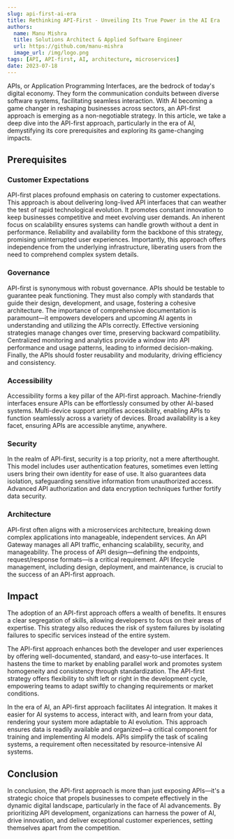 ```yaml
---
slug: api-first-ai-era
title: Rethinking API-First - Unveiling Its True Power in the AI Era
authors:
  name: Manu Mishra
  title: Solutions Architect & Applied Software Engineer
  url: https://github.com/manu-mishra
  image_url: /img/logo.png
tags: [API, API-first, AI, architecture, microservices]
date: 2023-07-18
---
```


APIs, or Application Programming Interfaces, are the bedrock of today's digital economy. They form the communication conduits between diverse software systems, facilitating seamless interaction. With AI becoming a game changer in reshaping businesses across sectors, an API-first approach is emerging as a non-negotiable strategy. In this article, we take a deep dive into the API-first approach, particularly in the era of AI, demystifying its core prerequisites and exploring its game-changing impacts.

<!--truncate-->

## Prerequisites

### Customer Expectations

API-first places profound emphasis on catering to customer expectations. This approach is about delivering long-lived API interfaces that can weather the test of rapid technological evolution. It promotes constant innovation to keep businesses competitive and meet evolving user demands. An inherent focus on scalability ensures systems can handle growth without a dent in performance. Reliability and availability form the backbone of this strategy, promising uninterrupted user experiences. Importantly, this approach offers independence from the underlying infrastructure, liberating users from the need to comprehend complex system details.

### Governance

API-first is synonymous with robust governance. APIs should be testable to guarantee peak functioning. They must also comply with standards that guide their design, development, and usage, fostering a cohesive architecture. The importance of comprehensive documentation is paramount—it empowers developers and upcoming AI agents in understanding and utilizing the APIs correctly. Effective versioning strategies manage changes over time, preserving backward compatibility. Centralized monitoring and analytics provide a window into API performance and usage patterns, leading to informed decision-making. Finally, the APIs should foster reusability and modularity, driving efficiency and consistency.

### Accessibility

Accessibility forms a key pillar of the API-first approach. Machine-friendly interfaces ensure APIs can be effortlessly consumed by other AI-based systems. Multi-device support amplifies accessibility, enabling APIs to function seamlessly across a variety of devices. Broad availability is a key facet, ensuring APIs are accessible anytime, anywhere.

### Security

In the realm of API-first, security is a top priority, not a mere afterthought. This model includes user authentication features, sometimes even letting users bring their own identity for ease of use. It also guarantees data isolation, safeguarding sensitive information from unauthorized access. Advanced API authorization and data encryption techniques further fortify data security.

### Architecture

API-first often aligns with a microservices architecture, breaking down complex applications into manageable, independent services. An API Gateway manages all API traffic, enhancing scalability, security, and manageability. The process of API design—defining the endpoints, request/response formats—is a critical requirement. API lifecycle management, including design, deployment, and maintenance, is crucial to the success of an API-first approach.

## Impact

The adoption of an API-first approach offers a wealth of benefits. It ensures a clear segregation of skills, allowing developers to focus on their areas of expertise. This strategy also reduces the risk of system failures by isolating failures to specific services instead of the entire system.

The API-first approach enhances both the developer and user experiences by offering well-documented, standard, and easy-to-use interfaces. It hastens the time to market by enabling parallel work and promotes system homogeneity and consistency through standardization. The API-first strategy offers flexibility to shift left or right in the development cycle, empowering teams to adapt swiftly to changing requirements or market conditions.

In the era of AI, an API-first approach facilitates AI integration. It makes it easier for AI systems to access, interact with, and learn from your data, rendering your system more adaptable to AI evolution. This approach ensures data is readily available and organized—a critical component for training and implementing AI models. APIs simplify the task of scaling systems, a requirement often necessitated by resource-intensive AI systems.

## Conclusion

In conclusion, the API-first approach is more than just exposing APIs—it's a strategic choice that propels businesses to compete effectively in the dynamic digital landscape, particularly in the face of AI advancements. By prioritizing API development, organizations can harness the power of AI, drive innovation, and deliver exceptional customer experiences, setting themselves apart from the competition.
